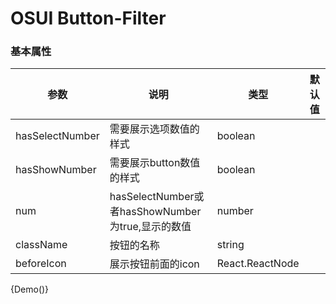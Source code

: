 
<Meta title="OSUI-Button-Filter" component={Demo} />

# OSUI Button-Filter

### 基本属性

| 参数 | 说明 | 类型 | 默认值 
| --- | --- | --- | --- | 
| hasSelectNumber | 需要展示选项数值的样式 | boolean |  | 
| hasShowNumber | 需要展示button数值的样式 | boolean |  | 
| num | hasSelectNumber或者hasShowNumber为true,显示的数值 | number |  | 
| className | 按钮的名称 | string |  | 
| beforeIcon | 展示按钮前面的icon | React.ReactNode |

<Preview>
  <Story name="Demo">
        {Demo()}
  </Story>
</Preview>